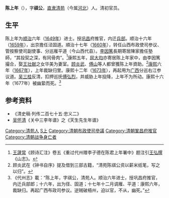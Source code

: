 '''陈上年'''（{{bd|？||1677年|catIdx=C陈}}），字'''祺公'''，[[直隶|直隶]][[清苑|清苑]]（今属[[河北|河北]]）人。清初官员。

== 生平 ==
陈上年为[[顺治|顺治]]六年（[[1649年|1649年]]）进士。授[[巩昌|巩昌]]府推官，内迁[[兵部|兵部]]。顺治十六年（[[1659年|1659年]]），出京擔任泾固道。順治十七年（[[1660年|1660年]]），转任山西布政使司参议、管按察使司副使事、分巡雁平道（今山西代县）。[[李因篤|李因篤]]長期寄居陳家擔任塾師，“其投契之深，有同骨肉”。<ref>[[王蘧常|王蘧常]]《顾诗汇注》卷五《重过代州赠李子德在陈君上年署中》题注引[[王弘撰|王弘撰]]《山志》。</ref>康熙五年，[[屈大均|屈大均]]亦寄居陈上年家中，由李因篤撮合，娶[[王壮献|王壮献]]之女华美为妻室。[[顾炎武|顾炎武]]、[[傅山|傅山]]等人都曾獲陈上年資助。<ref>顾炎武在《钟书自序》提及借到三部古籍，“清苑陈祺公资以薪米纸笔，写之以归”。</ref>[[康熙|康熙]]六年（[[1667年|1667年]]），上年裁缺归里。康熙十二年（[[1673年|1673年]]），再起用为[[广西|广西]]分巡右江参议道。[[吴三桂|吴三桂]]反清，扣押巡抚[[傅弘烈|傅弘烈]]，并威胁上年投降，上年不为所动。康熙十六年（1677年）被幽絷而死。<ref>《代州志》載：“陈上年，字祺公，清苑人。顺治六年进士，授巩昌府推官，内迁兵部郎；十六年，出为径、固道；十七年十二月调雁、平道：康熙六年，裁缺归。再起广西布政司参议。逆贼破梧州，迫以官，不从，幽死。”</ref>

==参考资料==
{{reflist}}
* 《清史稿·列传二百七十五·忠义二》
* [[吴怀清|吴怀清]]《关中三李年谱》之《天生先生年谱》

{{順治六年己丑科殿試金榜}}

{{Authority control}}

{{DEFAULTSORT:Chen陳}}
[[Category:清苑人|Category:清苑人]]
[[Category:陈姓|S上]]
[[Category:清朝布政使司參議|Category:清朝布政使司參議]]
[[Category:清朝鞏昌府推官|Category:清朝鞏昌府推官]]
[[Category:清朝战争身亡者|Category:清朝战争身亡者]]